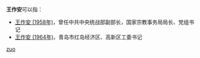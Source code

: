 '''王作安'''可以指：
* [[王作安_(1958年)|王作安 (1958年)]]，曾任中共中央统战部副部长，国家宗教事务局局长、党组书记
* [[王作安_(1964年)|王作安 (1964年)]]，青岛市红岛经济区、高新区工委书记

{{disambig}}

[[Category:三字王姓人名消歧义|zuo]]